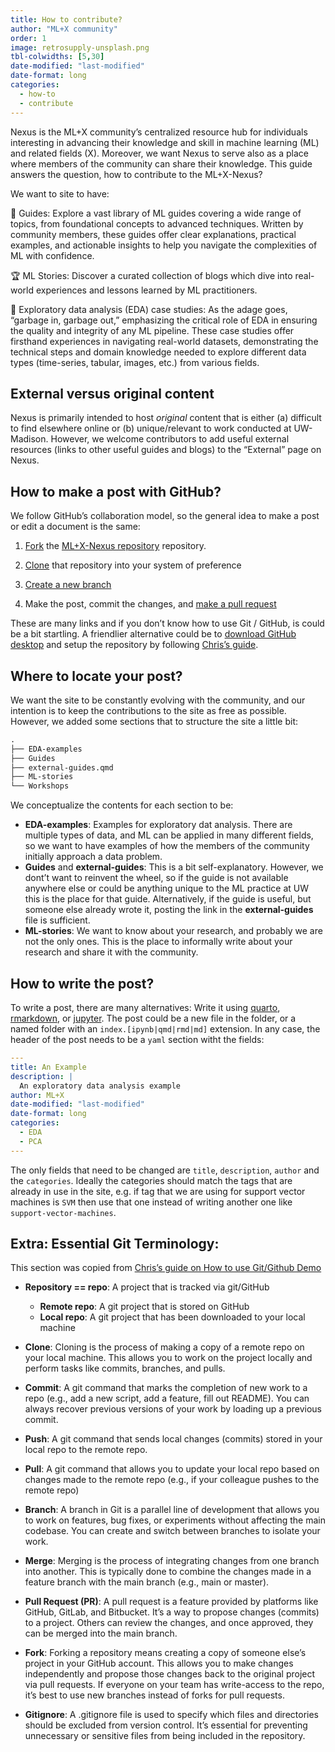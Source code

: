 ```yaml
---
title: How to contribute?
author: "ML+X community"
order: 1
image: retrosupply-unsplash.png
tbl-colwidths: [5,30]
date-modified: "last-modified"
date-format: long
categories:
  - how-to
  - contribute
---
```


Nexus is the ML+X community's centralized resource hub for individuals interesting in advancing their knowledge and skill in machine learning (ML) and related fields (X).  Moreover, we want Nexus to serve also as a place where members of the community can share their knowledge. This guide answers the question, how to contribute to the ML+X-Nexus?

We want to site to have:

📜 Guides: Explore a vast library of ML guides covering a wide range of topics, from foundational concepts to advanced techniques. Written by community members, these guides offer clear explanations, practical examples, and actionable insights to help you navigate the complexities of ML with confidence.

🏆 ML Stories: Discover a curated collection of blogs which dive into real-world experiences and lessons learned by ML practitioners. 

🚀 Exploratory data analysis (EDA) case studies: As the adage goes, "garbage in, garbage out," emphasizing the critical role of EDA in ensuring the quality and integrity of any ML pipeline. These case studies offer firsthand experiences in navigating real-world datasets, demonstrating the technical steps and domain knowledge needed to explore different data types (time-series, tabular, images, etc.) from various fields.

## External versus original content
Nexus is primarily intended to host *original* content that is either (a) difficult to find elsewhere online or (b) unique/relevant to work conducted at UW-Madison. However, we welcome contributors to add useful external resources (links to other useful guides and blogs) to the "External" page on Nexus.

## How to make a post with GitHub?

We follow GitHub's collaboration model, so the general idea to make a post or edit a document is the same:

1. [Fork](https://docs.github.com/en/pull-requests/collaborating-with-pull-requests/working-with-forks/fork-a-repo) the [ML+X-Nexus repository](https://github.com/UW-Madison-DataScience/ML-X-Nexus) repository.

2. [Clone](https://docs.github.com/en/repositories/creating-and-managing-repositories/cloning-a-repository) that repository into your system of preference

3. [Create a new branch](https://docs.github.com/en/pull-requests/collaborating-with-pull-requests/proposing-changes-to-your-work-with-pull-requests/creating-and-deleting-branches-within-your-repository)

4. Make the post, commit the changes, and [make a pull request](https://docs.github.com/en/pull-requests/collaborating-with-pull-requests/proposing-changes-to-your-work-with-pull-requests/creating-a-pull-request)

These are many links and if you don't know how to use Git / GitHub, is could be a bit startling. A friendlier alternative could be to [download GitHub desktop](https://desktop.github.com/) and setup the repository by following [Chris's guide](https://docs.google.com/document/d/1Qk5qMwDHWPLvJPbyq5dpEFXwTt2LkV0NBxOgujTD_LY/edit#heading=h.bjbbmik9gkc7).

## Where to locate your post?

We want the site to be constantly evolving with the community, and our intention is to keep the contributions to the site as free as possible. However, we added some sections that to structure the site a little bit:

```txt
.
├── EDA-examples
├── Guides
├── external-guides.qmd
├── ML-stories
└── Workshops
```

We conceptualize the contents for each section to be:

- **EDA-examples**: Examples for exploratory dat analysis. There are multiple types of data, and ML can be applied in many different fields, so we want to have examples of how the members of the community initially approach a data problem.
- **Guides** and **external-guides**: This is a bit self-explanatory. However, we dont't want to reinvent the wheel, so if the guide is not available anywhere else or could be anything unique to the ML practice at UW this is the place for that guide. Alternatively, if the guide is useful, but someone else already wrote it, posting the link in the **external-guides** file is sufficient.
- **ML-stories**: We want to know about your research, and probably we are not the only ones. This is the place to informally write about your research and share it with the community.

## How to write the post?

To write a post, there are many alternatives: Write it using [quarto](www.quarto.org), [rmarkdown](https://rmarkdown.rstudio.com/), or [jupyter](https://jupyter.org/). The post could be a new file in the folder, or a named folder with an `index.[ipynb|qmd|rmd|md]` extension. In any case, the header of the post needs to be a `yaml` section witht the fields: 

```yaml
---
title: An Example
description: |
  An exploratory data analysis example
author: ML+X
date-modified: "last-modified"
date-format: long
categories:
  - EDA
  - PCA
---
```

The only fields that need to be changed are `title`, `description`, `author` and the `categories`. Ideally the categories should match the tags that are already in use in the site, e.g. if tag that we are using for support vector machines is `SVM` then use that one instead of writing another one like `support-vector-machines`.

## Extra: Essential Git Terminology: {#sec-terminology}

This section was copied from [Chris's guide on How to use Git/Github Demo](https://docs.google.com/document/d/1Qk5qMwDHWPLvJPbyq5dpEFXwTt2LkV0NBxOgujTD_LY/edit?usp=sharing)

- **Repository == repo**: A project that is tracked via git/GitHub
  
    - **Remote repo**: A git project that is stored on GitHub
    - **Local repo**: A git project that has been downloaded to your local machine
    
- **Clone**: Cloning is the process of making a copy of a remote repo on your local machine. This allows you to work on the project locally and perform tasks like commits, branches, and pulls.
- **Commit**: A git command that marks the completion of new work to a repo (e.g., add a new script, add a feature, fill out README). You can always recover previous versions of your work by loading up a previous commit.
- **Push**: A git command that sends local changes (commits) stored in your local repo to the remote repo.
- **Pull**: A git command that allows you to update your local repo based on changes made to the remote repo (e.g., if your colleague pushes to the remote repo)
- **Branch**: A branch in Git is a parallel line of development that allows you to work on features, bug fixes, or experiments without affecting the main codebase. You can create and switch between branches to isolate your work.
- **Merge**: Merging is the process of integrating changes from one branch into another. This is typically done to combine the changes made in a feature branch with the main branch (e.g., main or master).
- **Pull Request (PR)**: A pull request is a feature provided by platforms like GitHub, GitLab, and Bitbucket. It's a way to propose changes (commits) to a project. Others can review the changes, and once approved, they can be merged into the main branch.
- **Fork**: Forking a repository means creating a copy of someone else's project in your GitHub account. This allows you to make changes independently and propose those changes back to the original project via pull requests. If everyone on your team has write-access to the repo, it’s best to use new branches instead of forks for pull requests. 
- **Gitignore**: A .gitignore file is used to specify which files and directories should be excluded from version control. It's essential for preventing unnecessary or sensitive files from being included in the repository.
